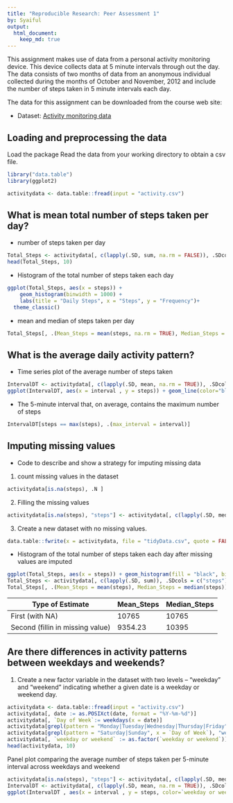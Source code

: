 ```yaml
---
title: "Reproducible Research: Peer Assessment 1"
by: Syaiful
output: 
  html_document:
    keep_md: true
---
```

This assignment makes use of data from a personal activity monitoring device. This device collects data at 5 minute intervals through out the day. The data consists of two months of data from an anonymous individual collected during the months of October and November, 2012 and include the number of steps taken in 5 minute intervals each day.

The data for this assignment can be downloaded from the course web site:

* Dataset: [Activity monitoring data](https://d396qusza40orc.cloudfront.net/repdata%2Fdata%2Factivity.zip)

## Loading and preprocessing the data
Load the package
Read the data from your working directory to obtain a csv file.

```r
library("data.table")
library(ggplot2)

activitydata <- data.table::fread(input = "activity.csv")
```

## What is mean total number of steps taken per day?
* number of steps taken per day

```r
Total_Steps <- activitydata[, c(lapply(.SD, sum, na.rm = FALSE)), .SDcols = c("steps"), by = .(date)] 
head(Total_Steps, 10)
```
* Histogram of the total number of steps taken each day 

```r
ggplot(Total_Steps, aes(x = steps)) +
    geom_histogram(binwidth = 1000) +
    labs(title = "Daily Steps", x = "Steps", y = "Frequency")+
  theme_classic()
```


* mean and median of steps taken per day
```r
Total_Steps[, .(Mean_Steps = mean(steps, na.rm = TRUE), Median_Steps = median(steps, na.rm = TRUE))]
```

## What is the average daily activity pattern?
* Time series plot of the average number of steps taken

```r
IntervalDT <- activitydata[, c(lapply(.SD, mean, na.rm = TRUE)), .SDcols = c("steps"), by = .(interval)] 
ggplot(IntervalDT, aes(x = interval , y = steps)) + geom_line(color="black", size=1) + labs(title = "Average Daily Steps", x = "Interval", y = "Avg. Steps per day") + theme_classic()
```


* The 5-minute interval that, on average, contains the maximum number of steps

```r
IntervalDT[steps == max(steps), .(max_interval = interval)]
```


## Imputing missing values
* Code to describe and show a strategy for imputing missing data
1. count missing values in the dataset

```r
activitydata[is.na(steps), .N ]
```
2. Filling the missing values

```r
activitydata[is.na(steps), "steps"] <- activitydata[, c(lapply(.SD, median, na.rm = TRUE)), .SDcols = c("steps")]
```

3. Create a new dataset with no missing values.

```r
data.table::fwrite(x = activitydata, file = "tidyData.csv", quote = FALSE)
```

* Histogram of the total number of steps taken each day after missing values are imputed

```r

ggplot(Total_Steps, aes(x = steps)) + geom_histogram(fill = "black", binwidth = 1000) + labs(title = "Daily Steps", x = "Steps", y = "Frequency") + theme_classic()
Total_Steps <- activitydata[, c(lapply(.SD, sum)), .SDcols = c("steps"), by = .(date)] 
Total_Steps[, .(Mean_Steps = mean(steps), Median_Steps = median(steps))]
```

Type of Estimate | Mean_Steps | Median_Steps
--- | --- | ---
First (with NA) | 10765 | 10765
Second (fillin in missing value) | 9354.23 | 10395



## Are there differences in activity patterns between weekdays and weekends?
1. Create a new factor variable in the dataset with two levels – “weekday” and “weekend” indicating whether a given date is a weekday or weekend day.

```r
activitydata <- data.table::fread(input = "activity.csv")
activitydata[, date := as.POSIXct(date, format = "%Y-%m-%d")]
activitydata[, `Day of Week`:= weekdays(x = date)]
activitydata[grepl(pattern = "Monday|Tuesday|Wednesday|Thursday|Friday", x = `Day of Week`), "weekday or weekend"] <- "weekday"
activitydata[grepl(pattern = "Saturday|Sunday", x = `Day of Week`), "weekday or weekend"] <- "weekend"
activitydata[, `weekday or weekend` := as.factor(`weekday or weekend`)]
head(activitydata, 10)
```

Panel plot comparing the average number of steps taken per 5-minute interval across weekdays and weekend

```r
activitydata[is.na(steps), "steps"] <- activitydata[, c(lapply(.SD, median, na.rm = TRUE)), .SDcols = c("steps")]
IntervalDT <- activitydata[, c(lapply(.SD, mean, na.rm = TRUE)), .SDcols = c("steps"), by = .(interval, `weekday or weekend`)] 
ggplot(IntervalDT , aes(x = interval , y = steps, color=`weekday or weekend`)) + geom_line() + labs(title = "Avg. Daily Steps by Weektype", x = "Interval", y = "No. of Steps") + facet_wrap(~`weekday or weekend` , ncol = 1, nrow=2) + theme_classic()
```

